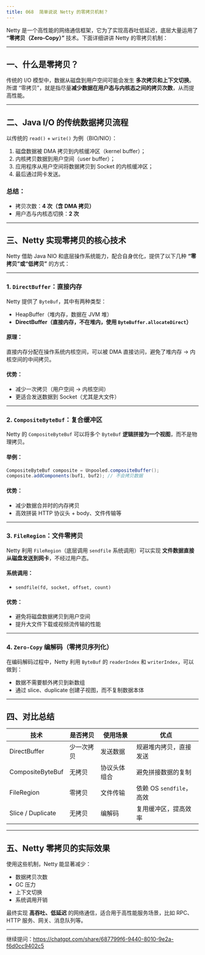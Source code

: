 ```yaml
---
title: 068 	简单说说 Netty 的零拷贝机制？
---
```


Netty 是一个高性能的网络通信框架，它为了实现高吞吐低延迟，底层大量运用了 **“零拷贝（Zero-Copy）”** 技术。下面详细讲讲 Netty 的零拷贝机制：

---

## 一、什么是零拷贝？

传统的 I/O 模型中，数据从磁盘到用户空间可能会发生 **多次拷贝和上下文切换**。所谓 “零拷贝”，就是指尽量**减少数据在用户态与内核态之间的拷贝次数**，从而提高性能。

---

## 二、Java I/O 的传统数据拷贝流程

以传统的 `read()` + `write()` 为例（BIO/NIO）：

1. 磁盘数据被 DMA 拷贝到内核缓冲区（kernel buffer）；
2. 内核拷贝数据到用户空间（user buffer）；
3. 应用程序从用户空间将数据拷贝到 Socket 的内核缓冲区；
4. 最后通过网卡发送。

### 总结：

* 拷贝次数：**4 次（含 DMA 拷贝）**
* 用户态与内核态切换：**2 次**

---

## 三、Netty 实现零拷贝的核心技术

Netty 借助 Java NIO 和底层操作系统能力，配合自身优化，提供了以下几种 **“零拷贝”或“低拷贝”** 的方式：

---

### 1. **`DirectBuffer`：直接内存**

Netty 提供了 `ByteBuf`，其中有两种类型：

* HeapBuffer（堆内存，数据在 JVM 堆）
* **DirectBuffer（直接内存，不在堆内，使用 `ByteBuffer.allocateDirect`）**

#### 原理：

直接内存分配在操作系统内核空间，可以被 DMA 直接访问，避免了堆内存 -> 内核空间的中间拷贝。

#### 优势：

* 减少一次拷贝（用户空间 → 内核空间）
* 更适合发送数据到 Socket（尤其是大文件）

---

### 2. **`CompositeByteBuf`：复合缓冲区**

Netty 的 `CompositeByteBuf` 可以将多个 `ByteBuf` **逻辑拼接为一个视图**，而不是物理拷贝。

#### 举例：

```java
CompositeByteBuf composite = Unpooled.compositeBuffer();
composite.addComponents(buf1, buf2); // 不会拷贝数据
```

#### 优势：

* 减少数据合并时的内存拷贝
* 高效拼装 HTTP 协议头 + body、文件传输等

---

### 3. **`FileRegion`：文件零拷贝**

Netty 利用 `FileRegion`（底层调用 `sendfile` 系统调用）可以实现 **文件数据直接从磁盘发送到网卡**，不经过用户态。

#### 系统调用：

* `sendfile(fd, socket, offset, count)`

#### 优势：

* 避免将磁盘数据拷贝到用户空间
* 提升大文件下载或视频流传输的性能

---

### 4. **`Zero-Copy` 编解码（零拷贝序列化）**

在编码解码过程中，Netty 利用 `ByteBuf` 的 `readerIndex` 和 `writerIndex`，可以做到：

* 数据不需要额外拷贝到新数组
* 通过 slice、duplicate 创建子视图，而不复制数据本体

---

## 四、对比总结

| 技术                | 是否拷贝  | 使用场景   | 优点                  |
| ----------------- | ----- | ------ | ------------------- |
| DirectBuffer      | 少一次拷贝 | 发送数据   | 规避堆内拷贝，直接发送         |
| CompositeByteBuf  | 无拷贝   | 协议头体组合 | 避免拼接数据的复制           |
| FileRegion        | 零拷贝   | 文件传输   | 依赖 OS `sendfile`，高效 |
| Slice / Duplicate | 无拷贝   | 编解码    | 复用缓冲区，提高效率          |

---

## 五、Netty 零拷贝的实际效果

使用这些机制，Netty 能显著减少：

* 数据拷贝次数
* GC 压力
* 上下文切换
* 系统调用开销

最终实现 **高吞吐、低延迟** 的网络通信，适合用于高性能服务场景，比如 RPC、HTTP 服务、网关、消息队列等。

---

继续提问：https://chatgpt.com/share/687799f6-9440-8010-9e2a-f6d0cc9402c5
